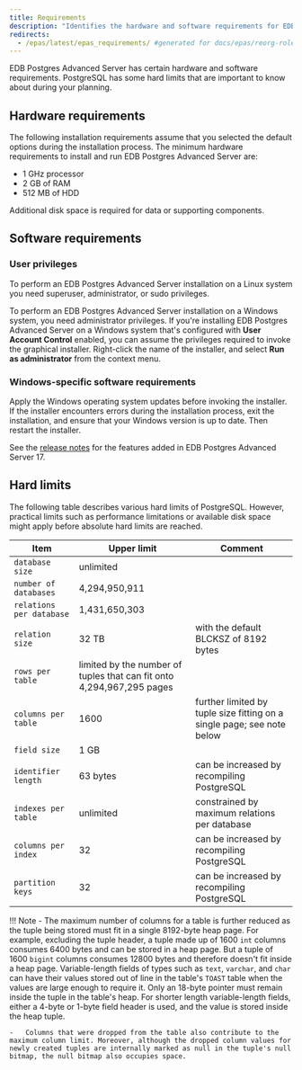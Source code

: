 ```yaml
---
title: Requirements
description: "Identifies the hardware and software requirements for EDB Postgres Advanced Server installations"
redirects:
  - /epas/latest/epas_requirements/ #generated for docs/epas/reorg-role-use-case-mode
---
```


EDB Postgres Advanced Server has certain hardware and software requirements. PostgreSQL has some hard limits that are important to know about during your planning.

## Hardware requirements

The following installation requirements assume that you selected the default options during the installation process. The minimum hardware requirements to install and run EDB Postgres Advanced Server are:

-   1 GHz processor
-   2 GB of RAM
-   512 MB of HDD

Additional disk space is required for data or supporting components.

## Software requirements

### User privileges

To perform an EDB Postgres Advanced Server installation on a Linux system you need superuser, administrator, or sudo privileges.

To perform an EDB Postgres Advanced Server installation on a Windows system, you need administrator privileges. If you're installing EDB Postgres Advanced Server on a Windows system that's configured with **User Account Control** enabled, you can assume the privileges required to invoke the graphical installer. Right-click the name of the installer, and select **Run as administrator** from the context menu.

### Windows-specific software requirements

Apply the Windows operating system updates before invoking the installer. If the installer encounters errors during the installation process, exit the installation, and ensure that your Windows version is up to date. Then restart the installer.

See the [release notes](../../../epas_rel_notes) for the features added in EDB Postgres Advanced Server 17.


## Hard limits

The following table describes various hard limits of PostgreSQL. However, practical limits such as performance limitations or available disk space might apply before absolute hard limits are reached.

| Item                     | Upper limit                                                           | Comment                                                                |
| ------------------------ | --------------------------------------------------------------------- | ---------------------------------------------------------------------- |
| `database size`          | unlimited                                                             |                                                                        |
| `number of databases`    | 4,294,950,911                                                         |                                                                        |
| `relations per database` | 1,431,650,303                                                         |                                                                        |
| `relation size`          | 32 TB                                                                 | with the default BLCKSZ of 8192 bytes                                  |
| `rows per table`         | limited by the number of tuples that can fit onto 4,294,967,295 pages |                                                                        |
| `columns per table`      | 1600                                                                  | further limited by tuple size fitting on a single page; see note below |
| `field size`             | 1 GB                                                                  |                                                                        |
| `identifier length`      | 63 bytes                                                              | can be increased by recompiling PostgreSQL                             |
| `indexes per table`      | unlimited                                                             | constrained by maximum relations per database                          |
| `columns per index`      | 32                                                                    | can be increased by recompiling PostgreSQL                             |
| `partition keys`         | 32                                                                    | can be increased by recompiling PostgreSQL                             |

!!! Note
    -   The maximum number of columns for a table is further reduced as the tuple being stored must fit in a single 8192-byte heap page. For example, excluding the tuple header, a tuple made up of 1600 `int` columns consumes 6400 bytes and can be stored in a heap page. But a tuple of 1600 `bigint` columns consumes 12800 bytes and therefore doesn't fit inside a heap page. Variable-length fields of types such as `text`, `varchar`, and `char` can have their values stored out of line in the table's `TOAST` table when the values are large enough to require it. Only an 18-byte pointer must remain inside the tuple in the table's heap. For shorter length variable-length fields, either a 4-byte or 1-byte field header is used, and the value is stored inside the heap tuple.

    -   Columns that were dropped from the table also contribute to the maximum column limit. Moreover, although the dropped column values for newly created tuples are internally marked as null in the tuple's null bitmap, the null bitmap also occupies space.
